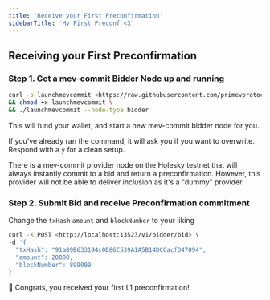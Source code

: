 ```yaml
---
title: 'Receive your First Preconfirmation'
sidebarTitle: 'My First Preconf <3'
---
```


## Receiving your First Preconfirmation

### Step 1. Get a mev-commit Bidder Node up and running

```bash ❯_ terminal
curl -o launchmevcommit <https://raw.githubusercontent.com/primevprotocol/scripts/main/launchmevcommit> \
&& chmod +x launchmevcommit \
&& ./launchmevcommit --node-type bidder
```

This will fund your wallet, and start a new mev-commit bidder node for you.

If you’ve already ran the command, it will ask you if you want to overwrite. Respond with a `y` for a clean setup.

There is a mev-commit provider node on the Holesky testnet that will always instantly commit to a bid and return a preconfirmation.
However, this provider will not be able to deliver inclusion as it's a "dummy" provider.

### Step 2. Submit Bid and receive Preconfirmation commitment

Change the `txHash` `amount` and `blockNumber` to your liking

```bash ❯_ terminal
curl -X POST <http://localhost:13523/v1/bidder/bid> \
-d '{
  "txHash": "91a89B633194c0D86C539A1A5B14DCCacfD47094",
  "amount": 20000,
  "blockNumber": 899099
}'
```

🎉 Congrats, you received your first L1 preconfirmation!
